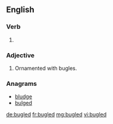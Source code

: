 ==English==

===Verb===
{{head|en|verb form}}

# {{en-past of|bugle}}

===Adjective===
{{en-adj}}

# Ornamented with bugles.

===Anagrams===
* [[bludge#English|bludge]]
* [[bulged#English|bulged]]

[[de:bugled]]
[[fr:bugled]]
[[mg:bugled]]
[[vi:bugled]]